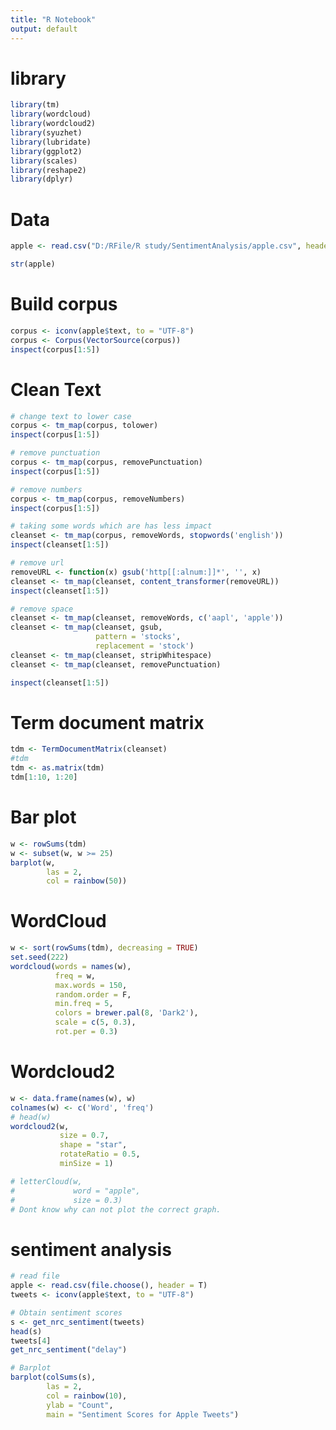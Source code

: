 ---
title: "R Notebook"
output: default
---

# library
```{r}
library(tm)
library(wordcloud)
library(wordcloud2)
library(syuzhet)
library(lubridate)
library(ggplot2)
library(scales)
library(reshape2)
library(dplyr)
```

# Data
```{r}
apple <- read.csv("D:/RFile/R study/SentimentAnalysis/apple.csv", header = T)

str(apple)
```

# Build corpus
```{r}
corpus <- iconv(apple$text, to = "UTF-8")
corpus <- Corpus(VectorSource(corpus))
inspect(corpus[1:5])
```

# Clean Text
```{r}
# change text to lower case
corpus <- tm_map(corpus, tolower)
inspect(corpus[1:5])

# remove punctuation
corpus <- tm_map(corpus, removePunctuation)
inspect(corpus[1:5])

# remove numbers
corpus <- tm_map(corpus, removeNumbers)
inspect(corpus[1:5])

# taking some words which are has less impact
cleanset <- tm_map(corpus, removeWords, stopwords('english'))
inspect(cleanset[1:5])

# remove url 
removeURL <- function(x) gsub('http[[:alnum:]]*', '', x)
cleanset <- tm_map(cleanset, content_transformer(removeURL))
inspect(cleanset[1:5])

# remove space
cleanset <- tm_map(cleanset, removeWords, c('aapl', 'apple'))
cleanset <- tm_map(cleanset, gsub,
                   pattern = 'stocks',
                   replacement = 'stock')
cleanset <- tm_map(cleanset, stripWhitespace)
cleanset <- tm_map(cleanset, removePunctuation)

inspect(cleanset[1:5])
```

# Term document matrix
```{r}
tdm <- TermDocumentMatrix(cleanset)
#tdm
tdm <- as.matrix(tdm)
tdm[1:10, 1:20]
```

# Bar plot
```{r}
w <- rowSums(tdm)
w <- subset(w, w >= 25)
barplot(w,
        las = 2,
        col = rainbow(50))
```

# WordCloud
```{r warning=FALSE}
w <- sort(rowSums(tdm), decreasing = TRUE)
set.seed(222)
wordcloud(words = names(w),
          freq = w,
          max.words = 150,
          random.order = F,
          min.freq = 5,
          colors = brewer.pal(8, 'Dark2'),
          scale = c(5, 0.3),
          rot.per = 0.3)

```

# Wordcloud2
```{r}
w <- data.frame(names(w), w)
colnames(w) <- c('Word', 'freq')
# head(w)
wordcloud2(w, 
           size = 0.7,
           shape = "star",
           rotateRatio = 0.5,
           minSize = 1)

# letterCloud(w,
#             word = "apple",
#             size = 0.3)
# Dont know why can not plot the correct graph.
```

# sentiment analysis
```{r}
# read file
apple <- read.csv(file.choose(), header = T)
tweets <- iconv(apple$text, to = "UTF-8")

# Obtain sentiment scores
s <- get_nrc_sentiment(tweets)
head(s)
tweets[4]
get_nrc_sentiment("delay")

# Barplot
barplot(colSums(s),
        las = 2,
        col = rainbow(10),
        ylab = "Count",
        main = "Sentiment Scores for Apple Tweets")
```

